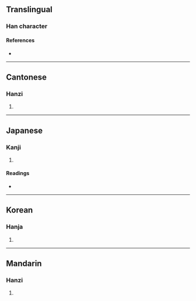 {{character info/new}}
==Translingual==

===Han character===
{{Han char|rn=72|rad=日|as=08|sn=12|four=64016|canj=AKLU|ids=⿰日奄}}

====References====
* {{Han ref|kx=0497.190|dkj=14013|dj=0865.020|hdz=21517.130|uh=667B|ud=26235|bh=D9A3|bd=55715}}

----

==Cantonese==

===Hanzi===
{{yue-hanzi|jyut=[[am2]]|y=am2}}

# {{defn|lang=yue|sort=日08}}

----

==Japanese==

===Kanji===
{{ja-kanji|grade=|rs=日08}}

# {{defn|lang=ja|sort=日08}}

====Readings====
* {{ja-readings
|goon=おん<おむ
|kanon=あん<あむ
|kun=くら-い
}}

----

==Korean==

===Hanja===
{{ko-hanja|hangeul=암|eumhun=|rv=am|mr=am|y=am}}

# {{defn|lang=ko|sort=日08}}

----

==Mandarin==

===Hanzi===
{{cmn-hanzi|pin=[[àn]] ([[an4]]), [[ǎn]] ([[an3]]), [[yǎn]] ([[yan3]])|wg=an<sup>4</sup>, an<sup>3</sup>, yen<sup>3</sup>}}

# {{defn|lang=cmn|sort=日08}}